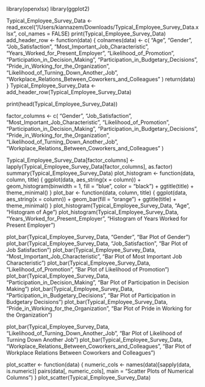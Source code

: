 library(openxlsx)
library(ggplot2)

Typical_Employee_Survey_Data <- read_excel("/Users/kiannazem/Downloads/Typical_Employee_Survey_Data.xlsx", col_names = FALSE)
print(Typical_Employee_Survey_Data)
add_header_row <- function(data) {
  colnames(data) <- c(
    "Age", "Gender", "Job_Satisfaction", "Most_Important_Job_Characteristic", 
    "Years_Worked_for_Present_Employer", "Likelihood_of_Promotion", 
    "Participation_in_Decision_Making", "Participation_in_Budgetary_Decisions", 
    "Pride_in_Working_for_the_Organization", "Likelihood_of_Turning_Down_Another_Job", 
    "Workplace_Relations_Between_Coworkers_and_Colleagues"
  )
  return(data)
}
Typical_Employee_Survey_Data <- add_header_row(Typical_Employee_Survey_Data)

print(head(Typical_Employee_Survey_Data))

factor_columns <- c(
  "Gender", "Job_Satisfaction", "Most_Important_Job_Characteristic", 
  "Likelihood_of_Promotion", "Participation_in_Decision_Making", 
  "Participation_in_Budgetary_Decisions", "Pride_in_Working_for_the_Organization", 
  "Likelihood_of_Turning_Down_Another_Job", "Workplace_Relations_Between_Coworkers_and_Colleagues"
)

Typical_Employee_Survey_Data[factor_columns] <- lapply(Typical_Employee_Survey_Data[factor_columns], as.factor)
summary(Typical_Employee_Survey_Data)
plot_histogram <- function(data, column, title) {
  ggplot(data, aes_string(x = column)) +
    geom_histogram(binwidth = 1, fill = "blue", color = "black") +
    ggtitle(title) + theme_minimal()
}
plot_bar <- function(data, column, title) {
  ggplot(data, aes_string(x = column)) +
    geom_bar(fill = "orange") +
    ggtitle(title) + theme_minimal()
}
plot_histogram(Typical_Employee_Survey_Data, "Age", "Histogram of Age")
plot_histogram(Typical_Employee_Survey_Data, "Years_Worked_for_Present_Employer", "Histogram of Years Worked for Present Employer")

plot_bar(Typical_Employee_Survey_Data, "Gender", "Bar Plot of Gender")
plot_bar(Typical_Employee_Survey_Data, "Job_Satisfaction", "Bar Plot of Job Satisfaction")
plot_bar(Typical_Employee_Survey_Data, "Most_Important_Job_Characteristic", "Bar Plot of Most Important Job Characteristic")
plot_bar(Typical_Employee_Survey_Data, "Likelihood_of_Promotion", "Bar Plot of Likelihood of Promotion")
plot_bar(Typical_Employee_Survey_Data, "Participation_in_Decision_Making", "Bar Plot of Participation in Decision Making")
plot_bar(Typical_Employee_Survey_Data, "Participation_in_Budgetary_Decisions", "Bar Plot of Participation in Budgetary Decisions")
plot_bar(Typical_Employee_Survey_Data, "Pride_in_Working_for_the_Organization", "Bar Plot of Pride in Working for the Organization")

plot_bar(Typical_Employee_Survey_Data, "Likelihood_of_Turning_Down_Another_Job", "Bar Plot of Likelihood of Turning Down Another Job")
plot_bar(Typical_Employee_Survey_Data, "Workplace_Relations_Between_Coworkers_and_Colleagues", "Bar Plot of Workplace Relations Between Coworkers and Colleagues")

plot_scatter <- function(data) {
  numeric_cols <- names(data)[sapply(data, is.numeric)]
  pairs(data[, numeric_cols], main = "Scatter Plots of Numerical Columns")
}
plot_scatter(Typical_Employee_Survey_Data)

